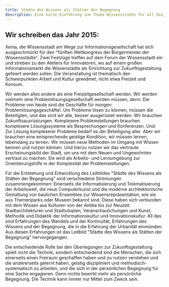 ```yaml
---
title: Städte des Wissens als Stätten der Begegnung
description: Eine kurze Einführung zum Thema Wissensstädte für all diejenigen, die zum ersten Mal zu Gast bei Xenia sind.
---
```


## Wir schreiben das Jahr 2015:

Xenia, die Wissensstadt am Wege zur Informationsgesellschaft hat sich ausgeschmückt für den "fünften Weltkongress der Bürgermeister der Wissensstädte". Zwei Festzüge treffen auf dem Forum der Wissensstadt ein und streben zu den Ateliers für Innovatoren, wo auf einem großen Informationsmarkt die Wissenstädte als Einrichtung zur Zukunftsgestaltung gefeiert werden sollen. Die Veranstaltung ist thematisch den Schwerpunkten Arbeit und Kultur gewidmet, nicht etwa Freizeit und Konsum.

Wir werden alles andere als eine Freizeitgesellschaft werden. Wir werden vielmehr eine Problemlösungsgesellschaft werden müssen, denn: Die Probleme von heute sind die Geschäfte für morgen: Problemlösungsgeschäfte!. Um Probleme lösen zu können, müssen die Beteiligten, und das sind wir alle, besser ausgerüstet werden. Wir brauchen Zukunftsausrüstungen. Komplexere Problemstellungen brauchen komplexere Lösungssysteme als Besprechungen und Konferenzen. Und: Zur Lösung komplexerer Probleme bedarf es der Beteiligung aller. Aber wir brauchen eine entsprechende geistige Kondition, wir müssen lernen, lebenslang zu lernen. Wir müssen neue Methoden im Umgang mit Wissen kennen und nutzen können. Und hierzu nutzen wir das vertraute Erscheinungsbild der Stadt, um uns mit dem Neuen und Ungewohnten vertraut zu machen. Sie wird als Arbeits- und Lernumgebung zur Orientierungshilfe in der Komplexität der Problemstellungen.

Für die Entstehung und Entwicklung des Leitbildes "Städte des Wissens als Stätten der Begegnung" sind verschiedene Strömungen zusammengekommen: Einerseits die Informatisierung und Telematisierung der Arbeitswelt, die neue Computerkunst und die moderne architektonische Gestaltung von baulichen Ensembles zur Wissensrepräsentation, wie sie aus Themenparks oder Museen bekannt sind. Diese haben sich verbunden mit dem Wissen aus Kulturen von der Antike bis zur Neuzeit: Stadtarchitekturen und Stadtutopien, Veranschaulichungen und Kunst, Methodik und Didaktik der Informationskultur und Innovationskultur. All das sind Erfahrungen des Wandels und der Kontinuität, Erfahrungen des Wissens und der Begegnung, die in die Erfahrung der Urbanität einmünden. Aus diesen Erfahrungen ist das Leitbild "Städte des Wissens als Stätten der Begegnung" hervorgegangen.

Die entscheidende Rolle bei den Überlegungen zur Zukunftsgestaltung spielt nicht die Technik, sondern entscheidend sind die Menschen, die sich einerseits einen Freiraum geschaffen haben und zu nutzen verstehen und die andererseits gelernt haben, geistig diszipliniert und methodisch-systematisch zu arbeiten, und die sich in der persönlichen Begegnung für eine Sache engagieren. Denn nichts bewirkt mehr als persönliche Begegnung. Die Technik kann immer nur Mittel zum Zweck sein.
